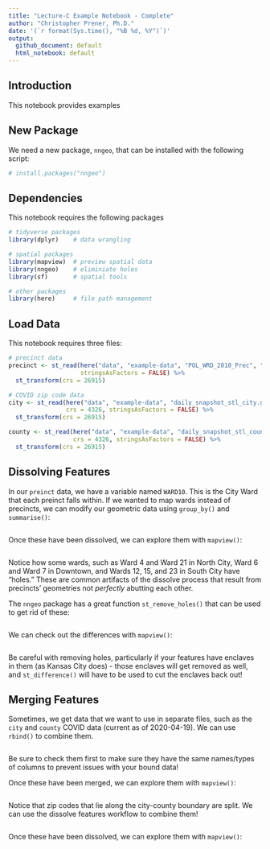 ```yaml
---
title: "Lecture-C Example Notebook - Complete"
author: "Christopher Prener, Ph.D."
date: '(`r format(Sys.time(), "%B %d, %Y")`)'
output: 
  github_document: default
  html_notebook: default 
---
```


## Introduction
This notebook provides examples 

## New Package
We need a new package, `nngeo`, that can be installed with the following script:

```r
# install.packages("nngeo")
```

## Dependencies
This notebook requires the following packages

```r
# tidyverse packages
library(dplyr)    # data wrangling

# spatial packages
library(mapview)  # preview spatial data
library(nngeo)    # eliminiate holes
library(sf)       # spatial tools

# other packages
library(here)     # file path management
```

## Load Data
This notebook requires three files:

```r
# precinct data
precinct <- st_read(here("data", "example-data", "POL_WRD_2010_Prec", "POL_WRD_2010_Prec.shp"), 
                    stringsAsFactors = FALSE) %>%
  st_transform(crs = 26915)

# COVID zip code data
city <- st_read(here("data", "example-data", "daily_snapshot_stl_city.geojson"), 
                crs = 4326, stringsAsFactors = FALSE) %>%
  st_transform(crs = 26915)

county <- st_read(here("data", "example-data", "daily_snapshot_stl_county.geojson"), 
                  crs = 4326, stringsAsFactors = FALSE) %>%
  st_transform(crs = 26915)
```

## Dissolving Features
In our `preinct` data, we have a variable named `WARD10`. This is the City Ward that each preinct falls within. If we wanted to map wards instead of precincts, we can modify our geometric data using `group_by()` and `summarise()`:

```r

```

Once these have been dissolved, we can explore them with `mapview()`:

```r

```

Notice how some wards, such as Ward 4 and Ward 21 in North City, Ward 6 and Ward 7 in Downtown, and Wards 12, 15, and 23 in South City have "holes." These are common artifacts of the dissolve process that result from precincts' geometries not *perfectly* abutting each other.

The `nngeo` package has a great function `st_remove_holes()` that can be used to get rid of these:

```r

```

We can check out the differences with `mapview()`:

```r

```

Be careful with removing holes, particularly if your features have enclaves in them (as Kansas City does) - those enclaves will get removed as well, and `st_difference()` will have to be used to cut the enclaves back out!

## Merging Features
Sometimes, we get data that we want to use in separate files, such as the `city` and `county` COVID data (current as of 2020-04-19). We can use `rbind()` to combine them. 

```r

```

Be sure to check them first to make sure they have the same names/types of columns to prevent issues with your bound data!

Once these have been merged, we can explore them with `mapview()`:

```r

```

Notice that zip codes that lie along the city-county boundary are split. We can use the dissolve features workflow to combine them!

```r

```

Once these have been dissolved, we can explore them with `mapview()`:

```r

```
